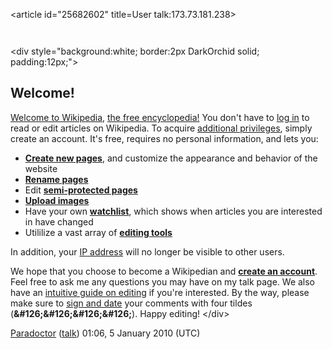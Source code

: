 <article id="25682602" title=User talk:173.73.181.238>
	<talkpage id="25682602" title="User talk:173.73.181.238">


&lt;div style=&quot;background:white; border:2px DarkOrchid solid; padding:12px;&quot;&gt;
==Welcome!==
[[Wikipedia:Welcoming committee/Welcome to Wikipedia|Welcome to Wikipedia]], [[Wikipedia|the free encyclopedia!]] You don't have to [[Special:Userlogin|log in]] to read or edit articles on Wikipedia.  To acquire [[Wikipedia:Why create an account?|additional privileges]], simply create an account.  It's free, requires no personal information, and lets you:
* '''[[Help:Starting a new page|Create new pages]]''', and customize the appearance and behavior of the website
* '''[[Wikipedia:How to rename a page|Rename pages]]'''
* Edit '''[[Wikipedia:Semi-protection policy|semi-protected pages]]'''
* '''[[Special:Upload|Upload images]]'''
* Have your own '''[[Wikipedia:Watchlist|watchlist]]''', which shows when articles you are interested in have changed
* Utililize a vast array of '''[[WP:JS|editing tools]]'''

In addition, your [[IP address]] will no longer be visible to other users.

We hope that you choose to become a Wikipedian and '''[[Special:Userlogin|create an account]]'''. Feel free to ask me any questions you may have on my talk page. We also have an [[WP:TMM|intuitive guide on editing]] if you're interested. By the way, please make sure to [[Wikipedia:Sign your posts on talk pages|sign and date]] your comments with four tildes ('''&amp;#126;&amp;#126;&amp;#126;&amp;#126;''').  Happy editing!   &lt;/div&gt;
 
[[User:Paradoctor|Paradoctor]] ([[User talk:Paradoctor|talk]]) 01:06, 5 January 2010 (UTC)
	</talkpage>
</article>